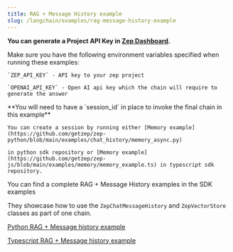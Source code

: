 ```yaml
---
title: RAG + Message History example
slug: /langchain/examples/rag-message-history-example
---
```



<Note>**You can generate a Project API Key in [Zep Dashboard](https://app.getzep.com/projects).**</Note>

<Info>
    Make sure you have the following environment variables specified when running these examples:

    `ZEP_API_KEY` - API key to your zep project

    `OPENAI_API_KEY` - Open AI api key which the chain will require to generate the answer

</Info>

<Info>
    **You will need to have a `session_id` in place to invoke the final chain in this example**

    You can create a session by running either [Memory example](https://github.com/getzep/zep-python/blob/main/examples/chat_history/memory_async.py)

    in python sdk repository or [Memory example](https://github.com/getzep/zep-js/blob/main/examples/memory/memory_example.ts) in typescript sdk repository.

</Info>

You can find a complete RAG + Message History examples in the SDK examples

They showcase how to use the `ZepChatMessageHistory` and `ZepVectorStore` classes as part of one chain.

[Python RAG + Message history example](https://github.com/getzep/zep-python/tree/main/examples/langchain-langserve)

[Typescript RAG + Message history example](https://github.com/getzep/zep-js/blob/main/examples/langchain/message_history_vector_store_example.ts)
